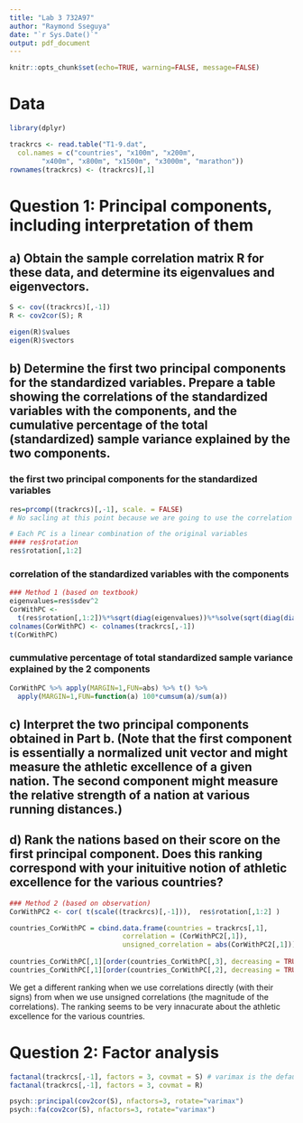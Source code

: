 ```yaml
---
title: "Lab 3 732A97"
author: "Raymond Sseguya"
date: "`r Sys.Date()`"
output: pdf_document
---
```


```r
knitr::opts_chunk$set(echo=TRUE, warning=FALSE, message=FALSE)
```

# Data
```r
library(dplyr)

trackrcs <- read.table("T1-9.dat",
  col.names = c("countries", "x100m", "x200m", 
        "x400m", "x800m", "x1500m", "x3000m", "marathon"))
rownames(trackrcs) <- (trackrcs)[,1]

```


# Question 1: Principal components, including interpretation of them

## a) Obtain the sample correlation matrix R for these data, and determine its eigenvalues and eigenvectors.
```r
S <- cov((trackrcs)[,-1])
R <- cov2cor(S); R

eigen(R)$values
eigen(R)$vectors

```


## b) Determine the first two principal components for the standardized variables. Prepare a table showing the correlations of the standardized variables with the components, and the cumulative percentage of the total (standardized) sample variance explained by the two components.

### the first two principal components for the standardized variables
```r
res=prcomp((trackrcs)[,-1], scale. = FALSE)
# No sacling at this point because we are going to use the correlation matrix later

# Each PC is a linear combination of the original variables
#### res$rotation
res$rotation[,1:2]
```


\pagebreak

### correlation of the standardized variables with the components
```r
### Method 1 (based on textbook)
eigenvalues=res$sdev^2
CorWithPC <-
  t(res$rotation[,1:2])%*%sqrt(diag(eigenvalues))%*%solve(sqrt(diag(diag(R))))
colnames(CorWithPC) <- colnames(trackrcs[,-1])
t(CorWithPC)

```


### cummulative percentage of total standardized sample variance explained by the 2 components
```r
CorWithPC %>% apply(MARGIN=1,FUN=abs) %>% t() %>%
  apply(MARGIN=1,FUN=function(a) 100*cumsum(a)/sum(a))

```



\pagebreak

## c) Interpret the two principal components obtained in Part b. (Note that the first component is essentially a normalized unit vector and might measure the athletic excellence of a given nation. The second component might measure the relative strength of a nation at various running distances.)



\pagebreak

## d) Rank the nations based on their score on the first principal component. Does this ranking correspond with your inituitive notion of athletic excellence for the various countries?
```r
### Method 2 (based on observation)
CorWithPC2 <- cor( t(scale((trackrcs)[,-1])),  res$rotation[,1:2] )

countries_CorWithPC = cbind.data.frame(countries = trackrcs[,1], 
                            correlation = (CorWithPC2[,1]),
                            unsigned_correlation = abs(CorWithPC2[,1]))
                              
countries_CorWithPC[,1][order(countries_CorWithPC[,3], decreasing = TRUE)]
countries_CorWithPC[,1][order(countries_CorWithPC[,2], decreasing = TRUE)]
```
We get a different ranking when we use correlations directly (with their signs) from when we use unsigned correlations (the magnitude of the correlations). The ranking seems to be very innacurate about the athletic excellence for the various countries.



\pagebreak


# Question 2: Factor analysis
```r
factanal(trackrcs[,-1], factors = 3, covmat = S) # varimax is the default
factanal(trackrcs[,-1], factors = 3, covmat = R)

psych::principal(cov2cor(S), nfactors=3, rotate="varimax")
psych::fa(cov2cor(S), nfactors=3, rotate="varimax")

```

